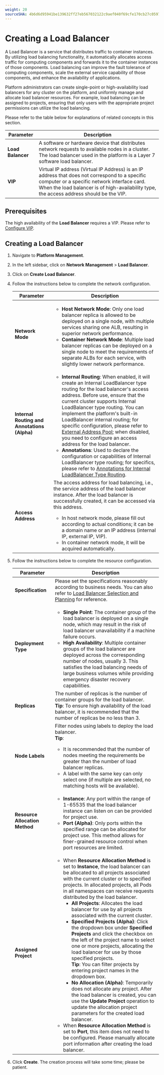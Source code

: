 ```yaml
---
weight: 20
sourceSHA: 4b6d6d95941be139632ff27eb567032122c9aef040f69cfe170cb27c0597def5
---
```


# Creating a Load Balancer

A Load Balancer is a service that distributes traffic to container instances. By utilizing load balancing functionality, it automatically allocates access traffic for computing components and forwards it to the container instances of those components. Load balancing can improve the fault tolerance of computing components, scale the external service capability of those components, and enhance the availability of applications.

Platform administrators can create single-point or high-availability load balancers for any cluster on the platform, and uniformly manage and allocate load balancer resources. For example, load balancing can be assigned to projects, ensuring that only users with the appropriate project permissions can utilize the load balancing.

Please refer to the table below for explanations of related concepts in this section.

| Parameter        | Description                                                                                   |
| ---------------- | ------------------------------------------------------------------------------------------- |
| **Load Balancer** | A software or hardware device that distributes network requests to available nodes in a cluster. The load balancer used in the platform is a Layer 7 software load balancer.                                |
| **VIP**          | Virtual IP address (Virtual IP Address) is an IP address that does not correspond to a specific computer or a specific network interface card. When the load balancer is of high-availability type, the access address should be the VIP. |

## Prerequisites

The high availability of the **Load Balancer** requires a VIP. Please refer to [Configure VIP](../how_to/deploy_high_avaiable_vip_for_alb.mdx).

## Creating a Load Balancer

1. Navigate to **Platform Management**.

2. In the left sidebar, click on **Network Management** > **Load Balancer**.

3. Click on **Create Load Balancer**.

4. Follow the instructions below to complete the network configuration.

   | Parameter                     | Description                                                                                                                                                                                                                                                                                                                                                                                                                                                                                                       |
   | ----------------------------- | ------------------------------------------------------------------------------------------------------------------------------------------------------------------------------------------------------------------------------------------------------------------------------------------------------------------------------------------------------------------------------------------------------------------------------------------------------------------------------------------------------------------- |
   | **Network Mode**              | <ul><li>**Host Network Mode**: Only one load balancer replica is allowed to be deployed on a single node, with multiple services sharing one ALB, resulting in superior network performance.</li><li>**Container Network Mode**: Multiple load balancer replicas can be deployed on a single node to meet the requirements of separate ALBs for each service, with slightly lower network performance.</li></ul>                                                                                           |
   | **Internal Routing and Annotations (Alpha)** | <ul><li>**Internal Routing**: When enabled, it will create an Internal LoadBalancer type routing for the load balancer's access address. Before use, ensure that the current cluster supports Internal LoadBalancer type routing. You can implement the platform's built-in LoadBalancer internal routing; for specific configuration, please refer to [External Address Pool](/networking/metallb/functions/create_metallb.mdx); when disabled, you need to configure an access address for the load balancer.</li><li>**Annotations**: Used to declare the configuration or capabilities of Internal LoadBalancer type routing; for specifics, please refer to [Annotations for Internal LoadBalancer Type Routing](/application/building_application/functions/operation_after_creating/network_communications/service/annotation.mdx).</li></ul> |
   | **Access Address**            | The access address for load balancing, i.e., the service address of the load balancer instance. After the load balancer is successfully created, it can be accessed via this address. <ul><li>In host network mode, please fill out according to actual conditions; it can be a domain name or an IP address (internal IP, external IP, VIP).</li><li>In container network mode, it will be acquired automatically.</li></ul>                                                                                                                                          |

5. Follow the instructions below to complete the resource configuration.

   | Parameter           | Description                                                                                                                                                                                                                                                                                                                                                                                                                                                                           |
   | ------------------- | --------------------------------------------------------------------------------------------------------------------------------------------------------------------------------------------------------------------------------------------------------------------------------------------------------------------------------------------------------------------------------------------------------------------------------------------------------------------------------------- |
   | **Specification**   | Please set the specifications reasonably according to business needs. You can also refer to [Load Balancer Selection and Planning](../how_to/decide_performace_selection.mdx) for reference.                                                                                                                                                                                                                                                                                                             |
   | **Deployment Type** | <ul><li>**Single Point**: The container group of the load balancer is deployed on a single node, which may result in the risk of load balancer unavailability if a machine failure occurs.</li><li>**High Availability**: Multiple container groups of the load balancer are deployed across the corresponding number of nodes, usually 3. This satisfies the load balancing needs of large business volumes while providing emergency disaster recovery capabilities.</li></ul>               |
   | **Replicas**        | The number of replicas is the number of container groups for the load balancer.<br />**Tip**: To ensure high availability of the load balancer, it is recommended that the number of replicas be no less than 3.                                                                                                                                                                                                                                                                                                          |
   | **Node Labels**     | Filter nodes using labels to deploy the load balancer.<br />**Tip**: <ul><li>It is recommended that the number of nodes meeting the requirements be greater than the number of load balancer replicas.</li><li>A label with the same key can only select one (if multiple are selected, no matching hosts will be available).</li></ul>                                                                                                                                                             |
   | **Resource Allocation Method** | <ul><li>**Instance**: Any port within the range of 1-65535 that the load balancer instance can listen on can be provided for project use.</li><li>**Port (Alpha)**: Only ports within the specified range can be allocated for project use. This method allows for finer-grained resource control when port resources are limited.</li></ul>                                                                                                                                                |
   | **Assigned Project**  | <ul><li>When **Resource Allocation Method** is set to **Instance**, the load balancer can be allocated to all projects associated with the current cluster or to specified projects. In allocated projects, all Pods in all namespaces can receive requests distributed by the load balancer. <ul><li>**All Projects**: Allocates the load balancer for use by all projects associated with the current cluster.</li><li>**Specified Projects (Alpha)**: Click the dropdown box under **Specified Projects** and click the checkbox on the left of the project name to select one or more projects, allocating the load balancer for use by those specified projects.<br />**Tip**: You can filter projects by entering project names in the dropdown box.</li><li>**No Allocation (Alpha)**: Temporarily does not allocate any project. After the load balancer is created, you can use the **Update Project** operation to update the allocation project parameters for the created load balancer.</li></ul></li><li>When **Resource Allocation Method** is set to **Port**, this item does not need to be configured. Please manually allocate port information after creating the load balancer.</li></ul> |

6. Click **Create**. The creation process will take some time; please be patient.

